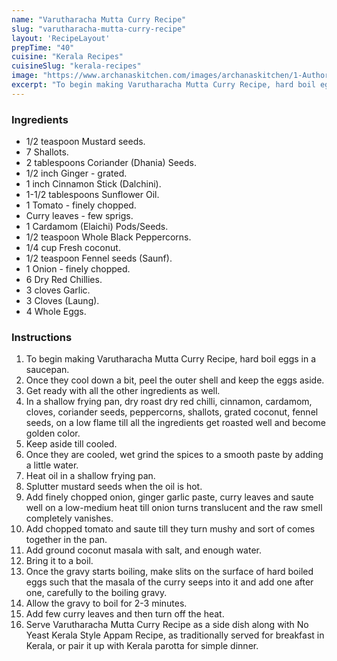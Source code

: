 ---
name: "Varutharacha Mutta Curry Recipe"
slug: "varutharacha-mutta-curry-recipe"
layout: 'RecipeLayout'
prepTime: "40"
cuisine: "Kerala Recipes"
cuisineSlug: "kerala-recipes"
image: "https://www.archanaskitchen.com/images/archanaskitchen/1-Author/kitchennandoos/varutharacha_mutta_curry.jpg"
excerpt: "To begin making Varutharacha Mutta Curry Recipe, hard boil eggs in a saucepan"
---

### Ingredients

- 1/2 teaspoon Mustard seeds.
- 7 Shallots.
- 2 tablespoons Coriander (Dhania) Seeds.
- 1/2 inch Ginger - grated.
- 1 inch Cinnamon Stick (Dalchini).
- 1-1/2 tablespoons Sunflower Oil.
- 1 Tomato - finely chopped.
- Curry leaves - few sprigs.
- 1 Cardamom (Elaichi) Pods/Seeds.
- 1/2 teaspoon Whole Black Peppercorns.
- 1/4 cup Fresh coconut.
- 1/2 teaspoon Fennel seeds (Saunf).
- 1 Onion - finely chopped.
- 6 Dry Red Chillies.
- 3 cloves Garlic.
- 3 Cloves (Laung).
- 4 Whole Eggs.

### Instructions

1. To begin making Varutharacha Mutta Curry Recipe, hard boil eggs in a saucepan.
1. Once they cool down a bit, peel the outer shell and keep the eggs aside.
1. Get ready with all the other ingredients as well.
1. In a shallow frying pan, dry roast dry red chilli, cinnamon, cardamom, cloves, coriander seeds, peppercorns, shallots, grated coconut, fennel seeds, on a low flame till all the ingredients get roasted well and become golden color.
1.  Keep aside till cooled.
1. Once they are cooled, wet grind the spices to a smooth paste by adding a little water.
1.  Heat oil in a shallow frying pan.
1.  Splutter mustard seeds when the oil is hot.
1. Add finely chopped onion, ginger garlic paste, curry leaves and saute well on a low-medium heat till onion turns translucent and the raw smell completely vanishes.
1. Add chopped tomato and saute till they turn mushy and sort of comes together in the pan.
1. Add ground coconut masala with salt, and enough water.
1.  Bring it to a boil.
1.  Once the gravy starts boiling, make slits on the surface of hard boiled eggs such that the masala of the curry seeps into it and add one after one, carefully to the boiling gravy.
1. Allow the gravy to boil for 2-3 minutes.
1.  Add few curry leaves and then turn off the heat.
1. Serve Varutharacha Mutta Curry Recipe as a side dish along with No Yeast Kerala Style Appam Recipe, as traditionally served for breakfast in Kerala, or pair it up with Kerala parotta for simple dinner.
